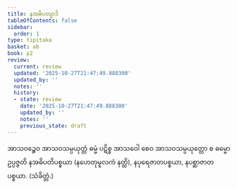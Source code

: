 ```yaml
---
title: နအဓိပတျာဒိ
tableOfContents: false
sidebar:
  order: 1
type: tipitaka
basket: ab
book: p2
review:
  current: review
  updated: '2025-10-27T21:47:49.888300'
  updated_by: ''
  notes: ''
  history:
  - state: review
    date: '2025-10-27T21:47:49.888300'
    updated_by: ''
    notes: ''
    previous_state: draft
---
```



<ReviewStatus review={frontmatter.review} showDetails={true} />

<HypothesisAnnotation frontmatter={frontmatter} />

<DynamicBreadcrumb />

<Division number="119" book="p2" e="ch" v="38" p="130">

<Paragraph number="1291" book="p2">
အာသဝဉ္စေဝ အာသဝသမ္ပယုတ္တံ ဓမ္မံ ပဋိစ္စ အာသဝေါ စေဝ အာသဝသမ္ပယုတ္တော စ ဓမ္မော ဥပ္ပဇ္ဇတိ နအဓိပတိပစ္စယာ (နဟေတုမူလကံ နတ္ထိ), နပုရေဇာတပစ္စယာ, နပစ္ဆာဇာတပစ္စယာ. (သံခိတ္တံ.)
</Paragraph>
</Division>